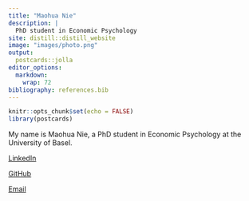 ```yaml
---
title: "Maohua Nie"
description: |
  PhD student in Economic Psychology
site: distill::distill_website
image: "images/photo.png"
output:
  postcards::jolla
editor_options: 
  markdown: 
    wrap: 72
bibliography: references.bib
---
```


```r
knitr::opts_chunk$set(echo = FALSE)
library(postcards)

```

My name is Maohua Nie, a PhD student in Economic Psychology at the
University of Basel. 


<a href="https://www.linkedin.com/in/maohua-nie-390b4329a/" target="_blank">
<i class="fab fa-linkedin"></i> LinkedIn </a> <br>

<a href="https://github.com/MaohuaNie" target="_blank">
<i class="fab fa-github"></i> GitHub </a> <br>

<a href="mailto:maohua.nie@unibas.ch" target="_blank">
<i class="fas fa-envelope"></i> Email </a>

